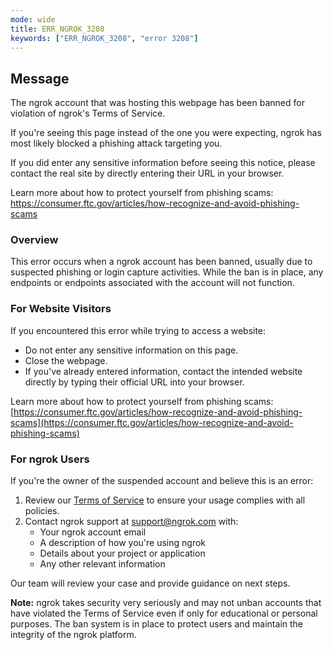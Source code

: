 ```yaml
---
mode: wide
title: ERR_NGROK_3208
keywords: ["ERR_NGROK_3208", "error 3208"]
---
```


## Message

The ngrok account that was hosting this webpage has been banned for violation of ngrok's Terms of Service.

If you're seeing this page instead of the one you were expecting, ngrok has most likely blocked a phishing attack targeting you.

If you did enter any sensitive information before seeing this notice, please contact the real site by directly entering their URL in your browser.

Learn more about how to protect yourself from phishing scams:
https://consumer.ftc.gov/articles/how-recognize-and-avoid-phishing-scams

### Overview

This error occurs when a ngrok account has been banned, usually due to suspected phishing or login capture activities. While the ban is in place, any endpoints or endpoints associated with the account will not function.

### For Website Visitors

If you encountered this error while trying to access a website:

- Do not enter any sensitive information on this page.
- Close the webpage.
- If you've already entered information, contact the intended website directly by typing their official URL into your browser.

Learn more about how to protect yourself from phishing scams: [https://consumer.ftc.gov/articles/how-recognize-and-avoid-phishing-scams](https://consumer.ftc.gov/articles/how-recognize-and-avoid-phishing-scams)

### For ngrok Users

If you're the owner of the suspended account and believe this is an error:

1. Review our [Terms of Service](https://ngrok.com/tos) to ensure your usage complies with all policies.
2. Contact ngrok support at [support@ngrok.com](mailto:support@ngrok.com) with:
   - Your ngrok account email
   - A description of how you're using ngrok
   - Details about your project or application
   - Any other relevant information

Our team will review your case and provide guidance on next steps.

**Note:** ngrok takes security very seriously and may not unban accounts that have violated the Terms of Service even if only for educational or personal purposes. The ban system is in place to protect users and maintain the integrity of the ngrok platform.
